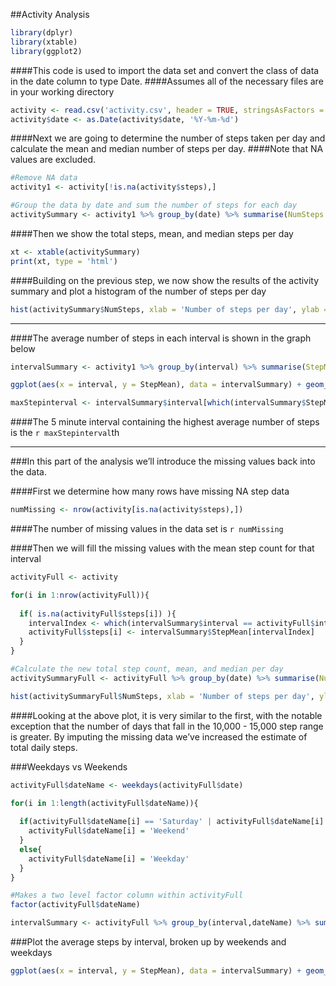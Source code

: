##Activity Analysis


```r
library(dplyr)
library(xtable)
library(ggplot2)
```

####This code is used to import the data set and convert the class of data in the date column to type Date.
####Assumes all of the necessary files are in your working directory
```r

activity <- read.csv('activity.csv', header = TRUE, stringsAsFactors = FALSE)
activity$date <- as.Date(activity$date, '%Y-%m-%d')

```


####Next we are going to determine the number of steps taken per day and calculate the mean and median number of steps per day.
####Note that NA values are excluded.
```r
#Remove NA data
activity1 <- activity[!is.na(activity$steps),]

#Group the data by date and sum the number of steps for each day
activitySummary <- activity1 %>% group_by(date) %>% summarise(NumSteps = sum(steps), StepMean = mean(steps), StepMedian = median(steps))


```

####Then we show the total steps, mean, and median steps per day
```r
xt <- xtable(activitySummary)
print(xt, type = 'html')
```


####Building on the previous step, we now show the results of the activity summary and plot a histogram of the number of steps per day
```r

hist(activitySummary$NumSteps, xlab = 'Number of steps per day', ylab = '# of Days in Range' , main = '')

```

***

####The average number of steps in each interval is shown in the graph below
```r

intervalSummary <- activity1 %>% group_by(interval) %>% summarise(StepMean = mean(steps))

ggplot(aes(x = interval, y = StepMean), data = intervalSummary) + geom_line() + labs(x = 'Interval', y = 'Average Number of Steps')

maxStepinterval <- intervalSummary$interval[which(intervalSummary$StepMean == max(intervalSummary$StepMean))]

```

####The 5 minute interval containing the highest average number of steps is the `r maxStepinterval`th


***

###In this part of the analysis we'll introduce the missing values back into the data.

####First we determine how many rows have missing NA step data
```r
numMissing <- nrow(activity[is.na(activity$steps),])
```

####The number of missing values in the data set is `r numMissing`
 
####Then we will fill the missing values with the mean step count for that interval
```r

activityFull <- activity

for(i in 1:nrow(activityFull)){
  
  if( is.na(activityFull$steps[i]) ){
    intervalIndex <- which(intervalSummary$interval == activityFull$interval[i])
    activityFull$steps[i] <- intervalSummary$StepMean[intervalIndex]
  }
}

#Calculate the new total step count, mean, and median per day
activitySummaryFull <- activityFull %>% group_by(date) %>% summarise(NumSteps = sum(steps), StepMean = mean(steps), StepMedian = median(steps))

```



```r

hist(activitySummaryFull$NumSteps, xlab = 'Number of steps per day', ylab = '# of Days in Range' , main = '')
```


####Looking at the above plot, it is very similar to the first, with the notable exception that the number of days that fall in the 10,000 - 15,000 step range is greater. By imputing the missing data we've increased the estimate of total daily steps.


###Weekdays vs Weekends

```r
activityFull$dateName <- weekdays(activityFull$date)

for(i in 1:length(activityFull$dateName)){
  
  if(activityFull$dateName[i] == 'Saturday' | activityFull$dateName[i] == 'Sunday'){
    activityFull$dateName[i] = 'Weekend'
  }
  else{
    activityFull$dateName[i] = 'Weekday'
  }
}

#Makes a two level factor column within activityFull
factor(activityFull$dateName)

intervalSummary <- activityFull %>% group_by(interval,dateName) %>% summarise(StepMean = mean(steps, na.rm = TRUE))


```


###Plot the average steps by interval, broken up by weekends and weekdays
```r

ggplot(aes(x = interval, y = StepMean), data = intervalSummary) + geom_line() + labs(x = 'Interval', y = 'Average Number of Steps') + facet_grid(dateName~.)

```


